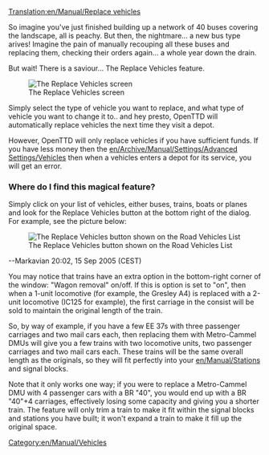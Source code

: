 [[Translation:en/Manual/Replace vehicles]]
[[Category:en/Manual/Vehicles]]

So imagine you've just finished building up a network of 40 buses covering the landscape, all is peachy. But then, the nightmare... a new bus type arives! Imagine the pain of manually recouping all these buses and replacing them, checking their orders again... a whole year down the drain.

But wait! There is a saviour... The Replace Vehicles feature.

[[File:en/Wiki replace vehicles.png|frame|center|The Replace Vehicles screen]]

Simply select the type of vehicle you want to replace, and what type of vehicle you want to change it to.. and hey presto, OpenTTD will automatically replace vehicles the next time they visit a depot.

However, OpenTTD will only replace vehicles if you have sufficient funds. If you have less money then the [[en/Archive/Manual/Settings/Advanced Settings/Vehicles]] then when a vehicles enters a depot for its service, you will get an error.
{{en/Note|Currently if you have "Disable servicing when breakdowns set to none" on and breakdowns off, your vehicles will not go to a depot and therefore will NOT be replaced.}}

===Where do I find this magical feature?===
Simply click on your list of vehicles, either buses, trains, boats or planes and look for the Replace Vehicles button at the bottom right of the dialog. For example, see the picture below:

[[File:en/Wiki vechicles replace list.png|frame|center|The Replace Vehicles button shown on the Road Vehicles List]]

--Markavian 20:02, 15 Sep 2005 (CEST)

You may notice that trains have an extra option in the bottom-right corner of the window: "Wagon removal" on/off. If this is option is set to "on", then when a 1-unit locomotive (for example, the Gresley A4) is replaced with a 2-unit locomotive (IC125 for example), the first carriage in the consist will be sold to maintain the original length of the train. 

So, by way of example, if you have a few EE 37s with three passenger carriages and two mail cars each, then replacing them with Metro-Cammel DMUs will give you a few trains with two locomotive units, two passenger carriages and two mail cars each. These trains will be the same overall length as the originals, so they will fit perfectly into your [[en/Manual/Stations]] and signal blocks.

Note that it only works one way; if you were to replace a Metro-Cammel DMU with 4 passenger cars with a BR "40", you would end up with a BR "40"+4 carriages, effectively losing some capacity and giving you a shorter train. The feature will only trim a train to make it fit within the signal blocks and stations you have built; it won't expand a train to make it fill up the original space.